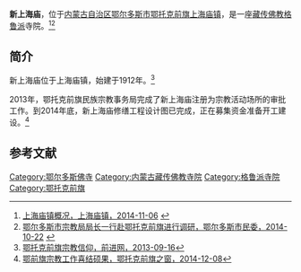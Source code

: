 {{Infobox Tibetan Buddhist monastery
|name =新上海庙
|image = 
|image size = 250px
|alt = 
|caption = 
|t=
|w=
|to = 
|ipa={{IPA|}}
|z=
|thdl=
|e=
|tc=新上海廟
|s=新上海庙
|p=
|m=
|k=
|pushpin_map = 
|latd =  | latm =  | lats =  | latNS = 
|longd=  | longm= | longs =| longEW = 
|iso_region = 
|map_caption = 
|mapsize = 
|location_country = 中国
|location = {{CHN}}[[内蒙古自治区|内蒙古自治区]][[鄂尔多斯市|鄂尔多斯市]][[鄂托克前旗|鄂托克前旗]]
|coordinates_display =
|founded_by = 
|date_founded =
|date_renovated =
|sect = [[格鲁派|格鲁派]]
|mather =
|children =
|dedicated_to = 
|tulku =
|head_lama = 
|head_mgh =
|no._of_monks = 
|architecture = 
|festivals =
|footnotes = 
}}

'''新上海庙'''，位于[[内蒙古自治区|内蒙古自治区]][[鄂尔多斯市|鄂尔多斯市]][[鄂托克前旗|鄂托克前旗]][[上海庙镇|上海庙镇]]，是一座[[藏传佛教|藏传佛教]][[格鲁派|格鲁派]]寺院。<ref>[http://www.shmedz.gov.cn/shmzzf/zjshm/jbqk/shmzgk/201411/t20141106_1249777.html 上海庙镇概况，上海庙镇，2014-11-06] {{webarchive|url=https://web.archive.org/web/20160304141636/http://www.shmedz.gov.cn/shmzzf/zjshm/jbqk/shmzgk/201411/t20141106_1249777.html |date=2016-03-04 }}</ref><ref>[http://www.ordosmw.gov.cn/zjgz/201410/t20141022_1239976.html 鄂尔多斯市宗教局局长一行赴鄂托克前旗进行调研，鄂尔多斯市民委，2014-10-22] {{webarchive|url=https://web.archive.org/web/20160304103013/http://www.ordosmw.gov.cn/zjgz/201410/t20141022_1239976.html |date=2016-03-04 }}</ref>

==简介==
新上海庙位于上海庙镇，始建于1912年。<ref>[http://www.ordosgo.cn/ordos-109-37349-1.html 鄂托克前旗宗教信仰，前进网，2013-09-16]</ref>

2013年，鄂托克前旗民族宗教事务局完成了新上海庙注册为宗教活动场所的审批工作。到2014年底，新上海庙修缮工程设计图已完成，正在募集资金准备开工建设。<ref name=etk>[http://www.etkqq.gov.cn/eqq2014/zwgk1/zhxw/201412/t20141208_1279094.html 鄂前旗宗教工作喜结硕果，鄂托克前旗之窗，2014-12-08]{{Dead link|date=2020年1月 |bot=InternetArchiveBot |fix-attempted=yes }}</ref>

==参考文献==
{{reflist}}

{{佛教小作品}}
[[Category:鄂尔多斯佛寺|Category:鄂尔多斯佛寺]]
[[Category:内蒙古藏传佛教寺院|Category:内蒙古藏传佛教寺院]]
[[Category:格鲁派寺院|Category:格鲁派寺院]]
[[Category:鄂托克前旗|Category:鄂托克前旗]]